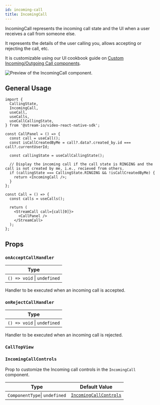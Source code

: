 ```yaml
---
id: incoming-call
title: IncomingCall
---
```



IncomingCall represents the incoming call state and the UI when a user receives a call from someone else.

It represents the details of the user calling you, allows accepting or rejecting the call, etc.

It is customizable using our UI cookbook guide on [Custom Incoming/Outgoing Call components](../../05-ui-cookbook/05-incoming-and-outcoming-call.mdx).

![Preview of the IncomingCall component.](../../assets/04-ui-components/call/incoming-call/incoming-call.png)

## General Usage

```tsx
import {
  CallingState,
  IncomingCall,
  useCall,
  useCalls,
  useCallCallingState,
} from '@stream-io/video-react-native-sdk';

const CallPanel = () => {
  const call = useCall();
  const isCallCreatedByMe = call?.data?.created_by.id === call?.currentUserId;

  const callingState = useCallCallingState();

  // Display the incoming call if the call state is RINGING and the call is not created by me, i.e., recieved from others.
  if (callingState === CallingState.RINGING && !isCallCreatedByMe) {
    return <IncomingCall />;
  }
};

const Call = () => {
  const calls = useCalls();

  return (
    <StreamCall call={call[0]}>
      <CallPanel />
    </StreamCall>
  );
};
```

## Props

### `onAcceptCallHandler`

| Type                        |
| --------------------------- |
| `() => void` \| `undefined` |

Handler to be executed when an incoming call is accepted.

### `onRejectCallHandler`

| Type                        |
| --------------------------- |
| `() => void` \| `undefined` |

Handler to be executed when an incoming call is rejected.

### `CallTopView`

<CallTopView />

### `IncomingCallControls`

Prop to customize the Incoming call controls in the `IncomingCall` component.

| Type                          | Default Value                                                                                                                                                        |
| ----------------------------- | -------------------------------------------------------------------------------------------------------------------------------------------------------------------- |
| `ComponentType`\| `undefined` | [`IncomingCallControls`](https://github.com/GetStream/stream-video-js/blob/main/packages/react-native-sdk/src/components/Call/CallControls/IncomingCallControls.tsx) |

